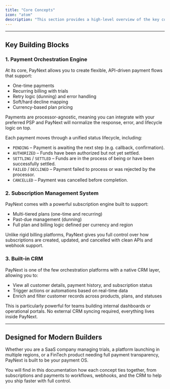 ```yaml
---
title: "Core Concepts"
icon: "atom"
description: "This section provides a high-level overview of the key concepts that make up the PayNext platform, helping you understand how to structure, automate, and control your payment and subscription flows from day one."
---
```


---

## Key Building Blocks

### 1. Payment Orchestration Engine

At its core, PayNext allows you to create flexible, API-driven payment flows that support:

- One-time payments
- Recurring billing with trials
- Retry logic (dunning) and error handling
- Soft/hard decline mapping
- Currency-based plan pricing

<Info>
Payments are processor-agnostic, meaning you can integrate with your preferred PSP and PayNext will normalize the response, error, and lifecycle logic on top.
</Info>

Each payment moves through a unified status lifecycle, including:

- `PENDING` – Payment is awaiting the next step (e.g. callback, confirmation).
- `AUTHORIZED` – Funds have been authorized but not yet settled.
- `SETTLING` / `SETTLED` – Funds are in the process of being or have been successfully settled.
- `FAILED` / `DECLINED` – Payment failed to process or was rejected by the processor.
- `CANCELLED` – Payment was cancelled before completion.

### 2. Subscription Management System

PayNext comes with a powerful subscription engine built to support:

- Multi-tiered plans (one-time and recurring)
- Past-due management (dunning)
- Full plan and billing logic defined per currency and region

<Tip>
Unlike rigid billing platforms, PayNext gives you full control over how subscriptions are created, updated, and cancelled with clean APIs and webhook support.
</Tip>

### 3. Built-in CRM

PayNext is one of the few orchestration platforms with a native CRM layer, allowing you to:

- View all customer details, payment history, and subscription status
- Trigger actions or automations based on real-time data
- Enrich and filter customer records across products, plans, and statuses

<Check>
This is particularly powerful for teams building internal dashboards or operational portals. No external CRM syncing required, everything lives inside PayNext.
</Check>

---

## Designed for Modern Builders

Whether you are a SaaS company managing trials, a platform launching in multiple regions, or a FinTech product needing full payment transparency, PayNext is built to be your payment OS.

You will find in this documentation how each concept ties together, from subscriptions and payments to workflows, webhooks, and the CRM to help you ship faster with full control.
